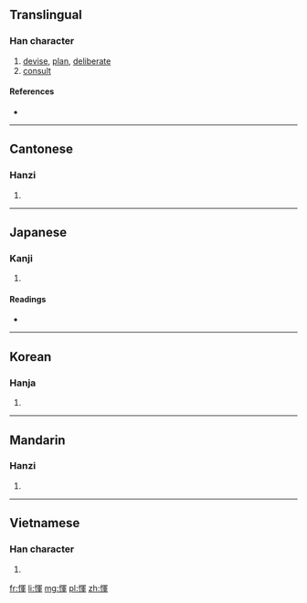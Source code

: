 {{also|恽}}
==Translingual==

===Han character===
{{Han char|rn=61|rad=心|as=09|sn=12|four=9705<sub>2</sub>|canj=心月十十 (PBJJ)}}

# [[devise]], [[plan]], [[deliberate]]
# [[consult]]

====References====
* {{Han ref|kx=0392.250|dkj=10857|dj=0728.090|hdz=42331.100|uh=60F2|ud=24818|bh=D940|bd=55616}}

----

==Cantonese==

===Hanzi===
{{yue-hanzi|jyut=|y=wan6|sim=恽}}

# {{defn|lang=yue|sort=心09}}

----

==Japanese==

===Kanji===
{{ja-kanji|grade=|rs=心09}}

# {{defn|lang=ja|sort=心09}}

====Readings====
* {{ja-readings|on=[[うん]] (un), [[きん]] (kin), [[ぎん]] (gin)|kun=[[あつい]] (atsui)}}

----

==Korean==

===Hanja===
{{ko-hanja|hangeul=운|eumhun=|rv=un|mr=un|y=wun}}

# {{defn|lang=ko|sort=心09}}

----

==Mandarin==

===Hanzi===
{{cmn-hanzi|sim=恽|pin=[[yùn]] ([[yun4]])|wg=yün<sup>4</sup>}}

# {{defn|lang=cmn|sort=心09}}

----

==Vietnamese==

===Han character===
{{vi-hantu|[[uẩn]]|rs=心09}}

# {{defn|lang=vi|sort=心09}}

[[fr:惲]]
[[li:惲]]
[[mg:惲]]
[[pl:惲]]
[[zh:惲]]